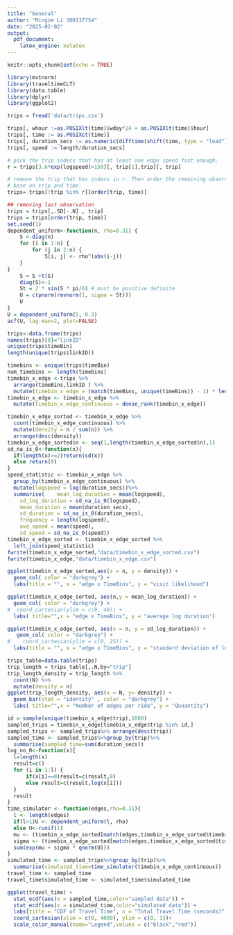 ```yaml
---
title: "General"
author: "Mingze Li 300137754"
date: "2025-02-02"
output:
  pdf_document:
    latex_engine: xelatex
---
```


```r
knitr::opts_chunk$set(echo = TRUE)
```

```r
library(mvtnorm)
library(traveltimeCLT)
library(data.table)
library(dplyr)
library(ggplot2)
```

```r
trips = fread('data/trips.csv')

trips[, whour :=as.POSIXlt(time)$wday*24 + as.POSIXlt(time)$hour]
trips[, time := as.POSIXct(time)]
trips[, duration_secs := as.numeric(difftime(shift(time, type = "lead"), time, units = "secs")), by = trip]
trips[, speed := length/duration_secs]

# pick the trip indecs that has at least one edge speed fast enough.
r = trips[3.6*exp(logspeed)>150][, trip[1],trip][, trip]

# remove the trip that has indexs in r. Then order the remaining observations 
# base on trip and time.
trips= trips[!trip %in% r][order(trip, time)]

## removing last observation
trips = trips[,.SD[-.N] , trip]
trips = trips[order(trip, time)]
set.seed(1)
dependent_uniform<-function(n, rho=0.31) {
    S <-diag(n)
    for (i in 1:n) {
        for (j in 2:n) {
            S[i, j] <- rho^(abs(i-j))
    }
}
    S = S +t(S)
    diag(S)<-1 
    St = 2 * sin(S * pi/6) # must be positive definite
    U = c(pnorm(rmvnorm(1, sigma = St)))
    U
}
U = dependent_uniform(5, 0.3)
acf(U, lag.max=2, plot=FALSE)
```

```r
trips<-data.frame(trips)
names(trips)[8]="linkID"
unique(trips$timeBin)
length(unique(trips$linkID))
```

```r
timebins <- unique(trips$timeBin)
num_timebins <- length(timebins) 
timebin_x_edge <-trips %>%
  arrange(timeBins,linkID ) %>%
  mutate(timebin_x_edge = (match(timeBins, unique(timeBins)) - 1) * length(linkID) + match(linkID, linkID))
timebin_x_edge <- timebin_x_edge %>%
  mutate(timebin_x_edge_continuous = dense_rank(timebin_x_edge))
```

```r
timebin_x_edge_sorted <- timebin_x_edge %>%
  count(timebin_x_edge_continuous) %>%  
  mutate(density = n / sum(n)) %>%  
  arrange(desc(density))  
timebin_x_edge_sorted$n <- seq(1,length(timebin_x_edge_sorted$n),1)
sd_na_is_0<-function(x){
  if(length(x)>=2)return(sd(x))
  else return(0)
}
speed_statistic <- timebin_x_edge %>%
  group_by(timebin_x_edge_continuous) %>%
  mutate(logspeed = log(duration_secs))%>%
  summarise(    mean_log_duration = mean(logspeed), 
    sd_log_duration = sd_na_is_0(logspeed),
    mean_duration = mean(duration_secs),
    sd_duration = sd_na_is_0(duration_secs),
    frequency = length(logspeed),
    ave_speed = mean(speed),
    sd_speed = sd_na_is_0(speed))
timebin_x_edge_sorted <- timebin_x_edge_sorted %>%
  left_join(speed_statistic)
fwrite(timebin_x_edge_sorted,"data/timebin_x_edge_sorted.csv")
fwrite(timebin_x_edge,"data/timebin_x_edge.csv")
```

```r
ggplot(timebin_x_edge_sorted,aes(x = n, y = density)) +
  geom_col( color = "darkgrey") +
  labs(title = "", x = "edge x TimeBins", y = "visit likelihood") 
```

```r
ggplot(timebin_x_edge_sorted, aes(n,y = mean_log_duration)) +
  geom_col( color = "darkgrey") +
#  coord_cartesian(ylim = c(0, 40)) + 
  labs( title="",x = "edge x TimeBins", y = "average log duration")

```

```r

ggplot(timebin_x_edge_sorted, aes(x = n, y = sd_log_duration)) +
   geom_col( color = "darkgrey") +
#    coord_cartesian(ylim = c(0, 25)) + 
  labs(title = "", x = "edge x TimeBins", y = "standard deviation of log duration")
```

```r
trips_table=data.table(trips)
trip_length = trips_table[,.N,by="trip"]
trip_length_density = trip_length %>%
  count(N) %>%  
  mutate(density = n)
ggplot(trip_length_density, aes(x = N, y= density)) +
  geom_bar(stat = "identity" , color = "darkgrey") +
  labs( title="",x = "Number of edges per ride", y = "Quuantity")
```



```r
id = sample(unique(timebin_x_edge$trip),1000)
sampled_trips = timebin_x_edge[timebin_x_edge$trip %in% id,]
sampled_trips <- sampled_trips%>% arrange(desc(trip)) 
sampled_time <- sampled_trips%>%group_by(trip)%>%
  summarise(sampled_time=sum(duration_secs))
log_no_0<-function(x){
  l=length(x)
  result=c()
  for (i in 1:l) {
      if(x[i]==0)result=c(result,0)
      else result=c(result,log(x[i]))
  }
  result
}
time_simulator <- function(edges,rho=0.31){
  l <- length(edges)
  if(l>1)U <- dependent_uniform(l, rho)
  else U<-runif(1)
  mu <- (timebin_x_edge_sorted[match(edges,timebin_x_edge_sorted$timebin_x_edge_continuous), 4])
  sigma <- (timebin_x_edge_sorted[match(edges,timebin_x_edge_sorted$timebin_x_edge_continuous), 5])
  sum(exp(mu + sigma * qnorm(U)))
}
simulated_time <- sampled_trips%>%group_by(trip)%>%
  summarise(simulated_time=time_simulator(timebin_x_edge_continuous))
travel_time <- sampled_time
travel_time$simulated_time <- simulated_time$simulated_time
```

```r

ggplot(travel_time) +
  stat_ecdf(aes(x = sampled_time,color="sampled data")) +
  stat_ecdf(aes(x = simulated_time,color="simulated data")) +
  labs(title = "CDF of Travel Time", x = "Total Travel Time (seconds)", y = "Cumulative Probability")+
  coord_cartesian(xlim = c(0, 4000), ylim = c(0, 1))+
  scale_color_manual(name="Legend",values = c("black","red"))
```